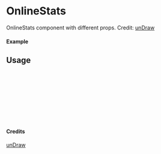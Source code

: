 
<Meta of={OnlineStats} title="unDraw/OnlineStats" />

# OnlineStats

OnlineStats component with different props.
Credit: [unDraw](https://undraw.co/illustrations)

#### Example

<Canvas of={OnlineStats.Primary} />

## Usage

```ts
import { OnlineStats } from "yadl-ui";

const Example = () => {
  return (
      <OnlineStats />
  );
};

export default Example;
```

#### Credits
[unDraw](https://undraw.co/illustrations)
